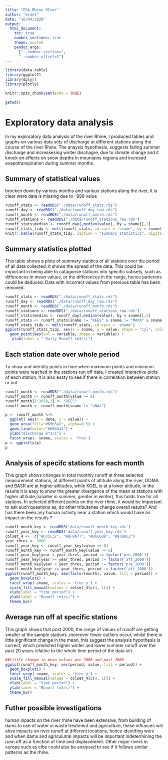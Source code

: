 ```yaml
---
title: "EDA_Rhine_RIver"
author: "mroe1"
date: "16/04/2020"
output: 
  html_document:
    toc: true
    number_sections: true
    theme: united
    pandoc_args: 
      ["--number-sections",
      "--number-offset=1"]
---
```


```r
library(data.table)
library(ggplot2)
library(dplyr)
library(plotly)

```

```r
knitr::opts_chunk$set(echo = TRUE)
```

```r
getwd()
```

# Exploratory data analysis

In my exploratory data analysis of the river Rhine, I produced tables and graphs on various data sets of discharge at different stations along the course of the river Rhine.
The anaysis hypothesis, suggests falling summer discharge and increasesing winter dischagre, due to climate change and it knock on effects on snow depths in mountains regions and incresed evapotranspiration during summer months.

## Summary of statistical values 
brocken down by various months and various stations along the river, it is clear were data is missing due to -999 value

```r
runoff_stats <- readRDS("./data/runoff_stats.rds")
runoff_day <- readRDS("./data/runoff_day_raw.rds")
runoff_month <- readRDS("./data/runoff_month.rds")
runoff_stations <- readRDS("./data/runoff_stations_raw.rds")
runoff_stats$median <- runoff_day[,median(value), by = sname][,2]
runoff_stats_tidy <- melt(runoff_stats, id.vars = 'sname', by = sname)
knitr::kable(runoff_stats_tidy, caption = "summary statistics", digits = 0)

```

## Summary statistics plotted
This table shows a plots of summary statitics of all stations over the period of all data collected, it shows the spread of the data. This could be important in being able to catagorise stations into specific subsets, such as differences in mean values, or the differences in the range, hence patterens could be deduced. Data with incorrect values from previous table has been removed.

```r
runoff_stats <- readRDS("./data/runoff_stats.rds")
runoff_day <- readRDS("./data/runoff_day_raw.rds")
runoff_month <- readRDS("./data/runoff_month.rds")
runoff_stations <- readRDS("./data/runoff_stations_raw.rds")
runoff_stats$median <- runoff_day[,median(value), by = sname][,2]
runoff_stats <- runoff_stats[sname != "REES" & sname != "MAXA" & sname != "DOMA" & sname != "FELS"]
runoff_stats_tidy <- melt(runoff_stats, id.vars = 'sname')
ggplot(runoff_stats_tidy, aes(x = sname, y = value, shape = "cyl", color = "cyl", size = 0.5)) + 
  geom_point(aes(col = variable, shape = variable)) +
   ylab(label = " Daily Runoff (m3/s)") 
```

## Each station date over whole period
To show and identify points in time when maximum points and minimum points were reached in the stations run off 
data, I created interactive plots of each station, it is also easty to see if there is correlation between station or not

```r

runoff_month <- readRDS("./data/runoff_month.rds")
runoff_month <- runoff_month[value >= 0]
runoff_month[1:3654,3] <- "REES"
runoff_month <- runoff_month[sname != "<NA>"]

p <- runoff_month %>%
  ggplot( aes(x = date, y = value)) +
  geom_area(fill="#69b3a2", alpha=0.5) +
  geom_line(color="#69b3a2") +
  ylab("discharge m^3/s") +
  facet_wrap(~ sname, scales = 'free')
p <- ggplotly(p)
p
```

## Analysis of specifc stations for each month
This graph shows changes in total monthly runoff at three selected measurement stations, at different points of altitude along the river, DOMA and BASR are at higher altitudes, while KOEL is at a lower altitude, in the results it is easy to show the greater divergence of the mean at stations with higher altitude,(smaller in summer, greater in winter), this holds true for all stations. In selected different points on the river rhine, it would be important to ask such questions as, do other tributaries change overall results? And has there been any human activity near a station which would have an impact on the results ?


```r
runoff_month_key <- readRDS('data/runoff_month_key.rds')
runoff_year_key <- readRDS('data/runoff_year_key.rds')
colset_4 <-  c("#D35C37", "#BF9A77", "#D6C6B9", "#97B8C2")
year_thres <- 2000
runoff_year_key <- runoff_year_key[value >= 0]  
runoff_month_key <- runoff_month_key[value >= 0]  
runoff_year_key[year < year_thres, period := factor('pre_2000')]
runoff_year_key[year >= year_thres, period := factor('aft_2000')]
runoff_month_key[year < year_thres, period := factor('pre_2000')]
runoff_month_key[year >= year_thres, period := factor('aft_2000')]
ggplot(runoff_month_key, aes(factor(month), value, fill = period)) +
  geom_boxplot() +
  facet_wrap(~sname, scales = 'free_y') +
  scale_fill_manual(values = colset_4[c(4, 1)]) +
  xlab(label = "time period") +
  ylab(label = "Runoff (m3/s)") +
  theme_bw()

```

## Average run off at specific stations 
This graph shows that post 2000, the range of values of runoff are getting smaller at the sample stations ,moreover fewer outliers occur, whilst there is little significant change in the mean, this suggest the analysis hypothesis is correct, which predicted higher winter and lower summer runoff over the past 20 years relative to the whole time period of the data set

```r
##little change in mean values pre 2000 and post 2000
ggplot(runoff_month_key, aes(period, value, fill = period)) +
  geom_boxplot() +
  facet_wrap(~sname, scales = 'free_y') +
  scale_fill_manual(values = colset_4[c(4, 1)]) +
  xlab(label = "time period") +
  ylab(label = "Runoff (m3/s)") +
  theme_bw()
```

## Futher possible investigations
human inpacts on the river rhine have been extensive, from building of dams to use of water in waste treatment and agriculture, these influnces will ahve impacts on river runoff at different locations, hence identifing were and when dams and agriculutral impacts will be important indetermining the runn off as a function of time and displacement. Other major rivers in europe such as elbe could also be analysed to see if it follows similar patterns as the rhine.